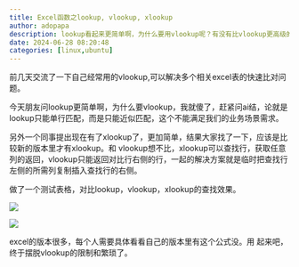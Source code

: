 ```yaml
---
title: Excel函数之lookup, vlookup, xlookup
author: adopapa
description: lookup看起来更简单啊，为什么要用vlookup呢？有没有比vlookup更高级的查找函数呢？
date: 2024-06-28 08:20:48
categories: [linux,ubuntu]
---
```


前几天交流了一下自己经常用的vlookup,可以解决多个相关excel表的快速比对问题。

今天朋友问lookup更简单啊，为什么要vlookup，我就傻了，赶紧问ai结，论就是lookup只能单行匹配，而是只能近似匹配，这个不能满足我们的业务场景需求。

另外一个同事提出现在有了xlookup了，更加简单，结果大家找了一下，应该是比较新的版本里才有xlookup。和
vlookup想不比，xlookup可以查找行，获取任意列的返回，vlookup只能返回对比行右侧的行，一起的解决方案就是临时把查找行左侧的所需列复制插入查找行的右侧。

做了一个测试表格，对比lookup，vlookup，xlookup的查找效果。

![](images/excel-lookup-test-02.png)

![](images/excel-lookup-test-01.png)

excel的版本很多，每个人需要具体看看自己的版本里有这个公式没。用
起来吧，终于摆脱vlookup的限制和繁琐了。
